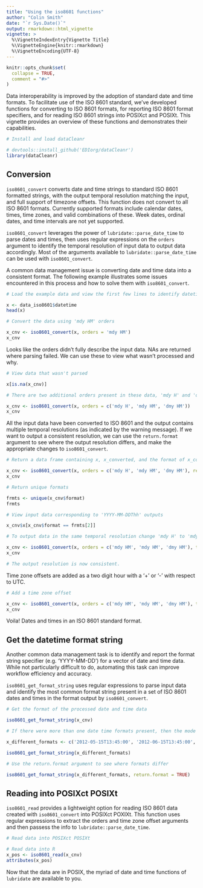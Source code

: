 ```yaml
---
title: "Using the iso8601 functions"
author: "Colin Smith"
date: "`r Sys.Date()`"
output: rmarkdown::html_vignette
vignette: >
  %\VignetteIndexEntry{Vignette Title}
  %\VignetteEngine{knitr::rmarkdown}
  %\VignetteEncoding{UTF-8}
---
```


```r
knitr::opts_chunk$set(
  collapse = TRUE,
  comment = "#>"
)
```

Data interoperability is improved by the adoption of standard date and time formats. To facilitate use of the ISO 8601 standard, we've developed functions for converting to ISO 8601 formats, for reporting ISO 8601 format specifiers, and for reading ISO 8601 strings into POSIXct and POSIXt. This vignette provides an overview of these functions and demonstrates their capabilities.

```r
# Install and load dataCleanr

# devtools::install_github('EDIorg/dataCleanr')
library(dataCleanr)

```

## Conversion

`iso8601_convert` converts date and time strings to standard ISO 8601 formatted strings, with the output temporal resolution matching the input, and full support of timezone offsets. This function does not convert to all ISO 8601 formats. Currently supported formats include calendar dates, times, time zones, and valid combinations of these. Week dates, ordinal dates, and time intervals are not yet supported.

`iso8601_convert` leverages the power of `lubridate::parse_date_time` to parse dates and times, then uses regular expressions on the `orders` argument to identify the temporal resolution of input data to output data accordingly. Most of the arguments available to `lubridate::parse_date_time` can be used with `iso8601_convert`.

A common data management issue is converting date and time data into a consistent format. The following example illustrates some issues encountered in this process and how to solve them with `iso8601_convert`.

```r
# Load the example data and view the first few lines to identify datetime orders

x <- data_iso8601$datetime
head(x)

# Convert the data using 'mdy HM' orders

x_cnv <- iso8601_convert(x, orders = 'mdy HM')
x_cnv
```

Looks like the orders didn't fully describe the input data. NAs are returned where parsing failed. We can use these to view what wasn't processed and why.

```r
# View data that wasn't parsed

x[is.na(x_cnv)]

# There are two additional orders present in these data, 'mdy H' and 'dmy HM'. Try converting with an updated list of orders.

x_cnv <- iso8601_convert(x, orders = c('mdy H', 'mdy HM', 'dmy HM'))
x_cnv
```

All the input data have been converted to ISO 8601 and the output contains multiple temporal resolutions (as indicated by the warning message). If we want to output a consistent resolution, we can use the `return.format` argument to see where the output resolution differs, and make the appropriate changes to `iso8601_convert`.

```r
# Return a data frame containing x, x_converted, and the format of x_converted. 

x_cnv <- iso8601_convert(x, orders = c('mdy H', 'mdy HM', 'dmy HM'), return.format = TRUE)
x_cnv

# Return unique formats

frmts <- unique(x_cnv$format)
frmts

# View input data corresponding to 'YYYY-MM-DDThh' outputs

x_cnv$x[x_cnv$format == frmts[2]]

# To output data in the same temporal resolution change 'mdy H' to 'mdy HM' and set `truncated` to the number of format characters missing in the original data (i.e. 1).

x_cnv <- iso8601_convert(x, orders = c('mdy HM', 'mdy HM', 'dmy HM'), truncated = 1)
x_cnv

# The output resolution is now consistent.

```

Time zone offsets are added as a two digit hour with a '+' or '-' with respect to UTC.

```r
# Add a time zone offset

x_cnv <- iso8601_convert(x, orders = c('mdy HM', 'mdy HM', 'dmy HM'), truncated = 1, tz = '-05')
x_cnv
```

Voila! Dates and times in an ISO 8601 standard format.

## Get the datetime format string

Another common data management task is to identify and report the format string specifier (e.g. 'YYYY-MM-DD') for a vector of date and time data. While not particularly difficult to do, automating this task can improve workflow efficiency and accuracy. 

`iso8601_get_format_string` uses regular expressions to parse input data and identify the most common format string present in a set of ISO 8601 dates and times in the format output by `iso8601_convert`.

```r
# Get the format of the processed date and time data

iso8601_get_format_string(x_cnv)

# If there were more than one date time formats present, then the mode is returned with a warning message.

x_different_formats <- c('2012-05-15T13:45:00', '2012-06-15T13:45:00', '2012-07-15T13:45:00', '2012-08-15T13:45', '2012-09-15T13:45', '2012-10-15T13')

iso8601_get_format_string(x_different_formats)

# Use the return.format argument to see where formats differ

iso8601_get_format_string(x_different_formats, return.format = TRUE)

```

## Reading into POSIXct POSIXt

`iso8601_read` provides a lightweight option for reading ISO 8601 data created with `iso8601_convert` into POSIXct POXIXt. This function uses regular expressions to extract the orders and time zone offset arguments and then passess the info to `lubridate::parse_date_time`.

```r
# Read data into POSIXct POSIXt

# Read data into R
x_pos <- iso8601_read(x_cnv)
attributes(x_pos)
```

Now that the data are in POSIX, the myriad of date and time functions of `lubridate` are available to you.
